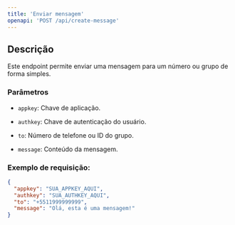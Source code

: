 ```yaml
---
title: 'Enviar mensagem'
openapi: 'POST /api/create-message'
---
```


## Descrição

Este endpoint permite enviar uma mensagem para um número ou grupo de forma simples.

### Parâmetros

* `appkey`: Chave de aplicação.

* `authkey`: Chave de autenticação do usuário.

* `to`: Número de telefone ou ID do grupo.

* `message`: Conteúdo da mensagem.

### Exemplo de requisição:

```json
{
  "appkey": "SUA_APPKEY_AQUI",
  "authkey": "SUA_AUTHKEY_AQUI",
  "to": "+5511999999999",
  "message": "Olá, esta é uma mensagem!"
}
```